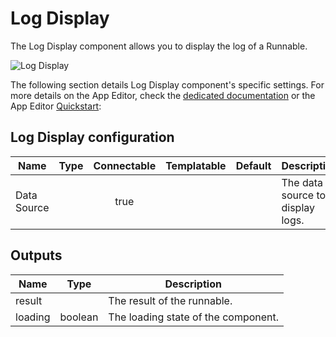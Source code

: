

# Log Display

The Log Display component allows you to display the log of a Runnable.

![Log Display](../../assets/apps/4_app_component_library/log_display.png.webp)

The following section details Log Display component's specific settings. For more details on the App Editor, check the [dedicated documentation](../0_app_editor/index.mdx) or the App Editor [Quickstart](../../getting_started/7_apps_quickstart/index.mdx):

<div class="grid grid-cols-2 gap-6 mb-4">
    <DocCard
        color="orange"
        title="App Editor Documentation"
        description="The app editor is a low-code builder to create apps with components, create interactions with runnables, and configure the app settings."
        href="/docs/apps/app_editor"
    />
    <DocCard
        color="orange"
        title="Apps Quickstart"
        description="Learn how to build your first app in a matter of minutes."
        href="/docs/getting_started/apps_quickstart"
    />
</div>

## Log Display configuration

| Name        | Type | Connectable | Templatable | Default | Description                      |
| ----------- | :--: | :---------: | :---------: | :-----: | -------------------------------- |
| Data Source |      |    true     |             |         | The data source to display logs. |

## Outputs

| Name    |  Type   | Description                         |
| ------- | :-----: | ----------------------------------- |
| result  |         | The result of the runnable.         |
| loading | boolean | The loading state of the component. |
